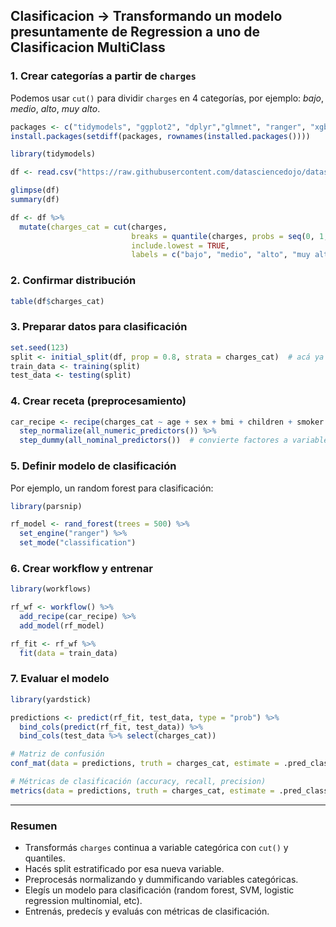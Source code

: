 ## Clasificacion -> Transformando un modelo presuntamente de Regression a uno de Clasificacion MultiClass

### 1. Crear categorías a partir de `charges`

Podemos usar `cut()` para dividir `charges` en 4 categorías, por ejemplo: *bajo*, *medio*, *alto*, *muy alto*.

```R
packages <- c("tidymodels", "ggplot2", "dplyr","glmnet", "ranger", "xgboost")
install.packages(setdiff(packages, rownames(installed.packages())))
```

```R
library(tidymodels)
```

```R
df <- read.csv("https://raw.githubusercontent.com/datasciencedojo/datasets/master/medical_cost.csv")

glimpse(df)
summary(df)

```


```R
df <- df %>%
  mutate(charges_cat = cut(charges,
                           breaks = quantile(charges, probs = seq(0, 1, 0.25)),
                           include.lowest = TRUE,
                           labels = c("bajo", "medio", "alto", "muy alto")))
```

### 2. Confirmar distribución

```R
table(df$charges_cat)
```

### 3. Preparar datos para clasificación

```R
set.seed(123)
split <- initial_split(df, prop = 0.8, strata = charges_cat)  # acá ya estratificamos por categoría
train_data <- training(split)
test_data <- testing(split)
```

### 4. Crear receta (preprocesamiento)

```R
car_recipe <- recipe(charges_cat ~ age + sex + bmi + children + smoker + region, data = train_data) %>%
  step_normalize(all_numeric_predictors()) %>%
  step_dummy(all_nominal_predictors())  # convierte factores a variables dummy
```

### 5. Definir modelo de clasificación

Por ejemplo, un random forest para clasificación:

```R
library(parsnip)

rf_model <- rand_forest(trees = 500) %>%
  set_engine("ranger") %>%
  set_mode("classification")
```

### 6. Crear workflow y entrenar

```R
library(workflows)

rf_wf <- workflow() %>%
  add_recipe(car_recipe) %>%
  add_model(rf_model)

rf_fit <- rf_wf %>%
  fit(data = train_data)
```

### 7. Evaluar el modelo

```R
library(yardstick)

predictions <- predict(rf_fit, test_data, type = "prob") %>%
  bind_cols(predict(rf_fit, test_data)) %>%
  bind_cols(test_data %>% select(charges_cat))

# Matriz de confusión
conf_mat(data = predictions, truth = charges_cat, estimate = .pred_class)

# Métricas de clasificación (accuracy, recall, precision)
metrics(data = predictions, truth = charges_cat, estimate = .pred_class)
```

---

### Resumen

* Transformás `charges` continua a variable categórica con `cut()` y quantiles.
* Hacés split estratificado por esa nueva variable.
* Preprocesás normalizando y dummificando variables categóricas.
* Elegís un modelo para clasificación (random forest, SVM, logistic regression multinomial, etc).
* Entrenás, predecís y evaluás con métricas de clasificación.


